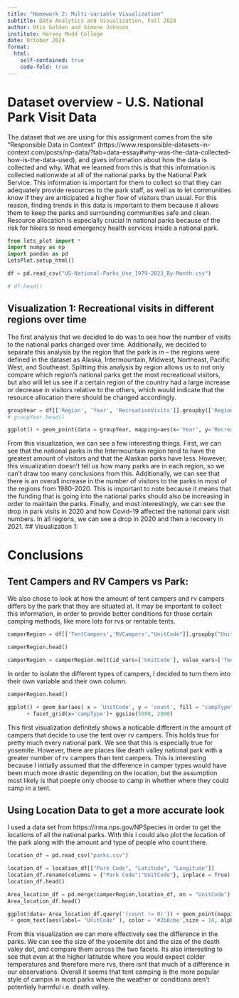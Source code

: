 ---
title: "Homework 2: Multi-variable Visualization"
subtitle: Data Analytics and Visualization, Fall 2024
author: Otis Golden and Simone Johnson
institute: Harvey Mudd College
date: October 2024
format: 
  html:
    self-contained: true
    code-fold: true
---

# Dataset overview - U.S. National Park Visit Data

The dataset that we are using for this assignment comes from the site "Responsible Data in Context" (https://www.responsible-datasets-in-context.com/posts/np-data/?tab=data-essay#why-was-the-data-collected-how-is-the-data-used), and gives information about how the data is collected and why. What we learned from this is that this information is collected nationwide at all of the national parks by the National Park Service. This information is important for them to collect so that they can adequately provide resources to the park staff, as well as to let communities know if they are anticipated a higher flow of visitors than usual. For this reason, finding trends in this data is important to them because it allows them to keep the parks and surrounding communities safe and clean. Resource allocation is especially crucial in national parks because of the risk for hikers to need emergency health services inside a national park.

```{python}
from lets_plot import *
import numpy as np
import pandas as pd
LetsPlot.setup_html()

df = pd.read_csv("US-National-Parks_Use_1979-2023_By-Month.csv")

# df.head()
```

## Visualization 1: Recreational visits in different regions over time

The first analysis that we decided to do was to see how the number of visits to the national parks changed over time. Additionally, we decided to separate this analysis by the region that the park is in -- the regions were defined in the dataset as Alaska, Intermountain, Midwest, Northeast, Pacific West, and Southeast. Splitting this analysis by region allows us to not only compare which region's national parks get the most recreational visitors, but also will let us see if a certain region of the country had a large increase or decrease in visitors relative to the others, which would indicate that the resource allocation there should be changed accordingly.

```{python}
groupYear = df[['Region', 'Year', 'RecreationVisits']].groupby(['Region', 'Year']).sum().reset_index()
# groupYear.head()
```

```{python}

ggplot() + geom_point(data = groupYear, mapping=aes(x='Year', y='RecreationVisits', fill="Region"), alpha=0.7, color="black", shape=21) + scale_fill_brewer(palette="Set2") + ggtitle("Recreational National Park Visits")

```

From this visualization, we can see a few interesting things. First, we can see that the national parks in the Intermountain region tend to have the greatest amount of visitors and that the Alaskan parks have less. However, this visualization doesn't tell us how many parks are in each region, so we can't draw too many conclusions from this. Additionally, we can see that there is an overall increase in the number of visitors to the parks in most of the regions from 1980-2020. This is important to note because it means that the funding that is going into the national parks should also be increasing in order to maintain the parks. Finally, and most interestingly, we can see the drop in park visits in 2020 and how Covid-19 affected the national park visit numbers. In all regions, we can see a drop in 2020 and then a recovery in 2021.
## Visualization 1:

# Conclusions

## Tent Campers and RV Campers vs Park:

We also chose to look at how the amount of tent campers and rv campers differs by the park that they are situated at. It may be important to collect this information, in order to provide better conditions for those certain camping methods, like more lots for rvs or rentable tents.


```{python}
camperRegion = df[['TentCampers','RVCampers',"UnitCode"]].groupby("UnitCode").sum().reset_index()
```

```{python}
camperRegion.head()
```

```{python}
camperRegion = camperRegion.melt(id_vars=['UnitCode'], value_vars=['TentCampers','RVCampers'],var_name = "campType",value_name='count')
```

In order to isolate the different types of campers, I decided to turn them into their own variable and their own column.

```{python}
camperRegion.head()
```

```{python}
ggplot() + geom_bar(aes( x = 'UnitCode', y = 'count', fill = "campType"), stat = 'identity', data = camperRegion)\
      + facet_grid(x='campType')+ ggsize(5000, 2000)
```

This first visualization definitely shows a noticable different in the amount of campers that decide to use the tent over rv campers. This holds true for pretty much every national park. We see that this is especially true for yosemite. However, there are places like death valley national park with a greater number of rv campers than tent campers. This is interesting because I initially assumed that the difference in camper types would have been much more drastic depending on the location, but the assumption most likely is that poeple only choose to camp in whether where they could camp in a tent. 

## Using Location Data to get a more accurate look

I used a data set from https://irma.nps.gov/NPSpecies in order to get the locations of all the national parks. With this i could also plot the location of the park along with the amount and type of people who count there.

```{python}
location_df = pd.read_csv("parks.csv")
```

```{python}
location_df = location_df[["Park Code", "Latitude", "Longitude"]]
location_df.rename(columns = {"Park Code":"UnitCode"}, inplace = True)
location_df.head()
```

```{python}
Area_location_df = pd.merge(camperRegion,location_df, on = "UnitCode")
Area_location_df.head()
```

```{python}
ggplot(data= Area_location_df.query('(count != 0)')) + geom_point(mapping=aes(x='Longitude', y='Latitude', color = "campType",size = 'count'))\
 + geom_text(aes(label= "UnitCode" ), color = '#2b8cbe',size = 10, alpha = 0) + facet_grid(x = 'campType') + ggsize(2000, 1500)
```

From this visualization we can more effectively see the difference in the parks. We can see the size of the yosemite dot and the size of the death valey dot, and compare them across the two facets. Its also interesting to see that even at the higher latitutde where you would expect colder temperatures and therefore more rvs, there isnt that much of a difference in our observations. Overall it seems that tent camping is the more popular style of campin in most parks where the weather or conditions aren't potentialy harmful i.e. death valley.

